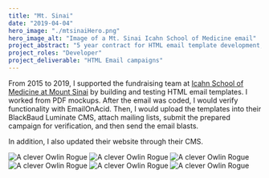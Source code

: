 ```yaml
---
title: "Mt. Sinai"
date: "2019-04-04"
hero_image: "./mtsinaiHero.png"
hero_image_alt: "Image of a Mt. Sinai Icahn School of Medicine email"
project_abstract: "5 year contract for HTML email template development, testing, and dispatching"
project_roles: "Developer"
project_deliverable: "HTML Email campaigns"
---
```

From 2015 to 2019, I supported the fundraising team at [Icahn School of Medicine at Mount Sinai](https://giving.mountsinai.org/site/SPageServer) by building and testing HTML email templates. I worked from PDF mockups. After the email was coded, I would verify functionality with EmailOnAcid. Then, I would upload the templates into their BlackBaud Luminate CMS, attach mailing lists, submit the prepared campaign for verification, and then send the email blasts.

In addition, I also updated their website through their CMS.

![A clever Owlin Rogue](../../src/images/mtsinai/alumniparty.png)
![A clever Owlin Rogue](../../src/images/mtsinai/FBITemplate.png)
![A clever Owlin Rogue](../../src/images/mtsinai/InsidersJuly2018.html.png)
![A clever Owlin Rogue](../../src/images/mtsinai/jaffe.png)
![A clever Owlin Rogue](../../src/images/mtsinai/lab100.png)
![A clever Owlin Rogue](../../src/images/mtsinai/partnersincare.png)
